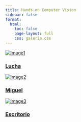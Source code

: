```yaml
---
title: Hands-on Computer Vision
sidebar: false
format:
  html:
    toc: false
    page-layout: full
    css: galeria.css
---
```



```{=html}
<div class="grid-container">

  <div class="grid-item">
    <a href="/models/fight.html" class="card">
      <img src="/images/fight.png" alt="Image1">
      <h3>Lucha</h3>
  </a>

  </div>
  
  <div class="grid-item">
    <a href="/models/miguel.html" class="card">
      <img src="/images/miguel2.png" alt="Image2">
      <h3>Miguel</h3>
  </a>
  </div>

  <div class="grid-item">
    <a href="/models/escritorio.html" class="card">
      <img src="/images/escritorio.png" alt="Image3">
     <h3>Escritorio</h3>
  </a>
  </div>

</div>

```